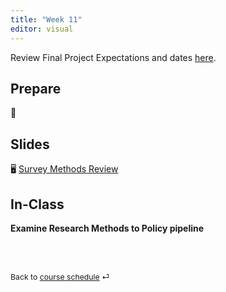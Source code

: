 ```yaml
---
title: "Week 11"
editor: visual
---
```


::: callout-important
Review Final Project Expectations and dates [here](https://dharaden.github.io/psyc641-s25/project/final-proj-desc.html).
:::

## Prepare

📖

## Slides

🖥️ [Survey Methods Review](/slides/lec-13.html)

## In-Class

**Examine Research Methods to Policy pipeline**

<br><br>

::: {style="font-size: 0.875em;"}
Back to [course schedule](/ "Course schedule") ⏎
:::
